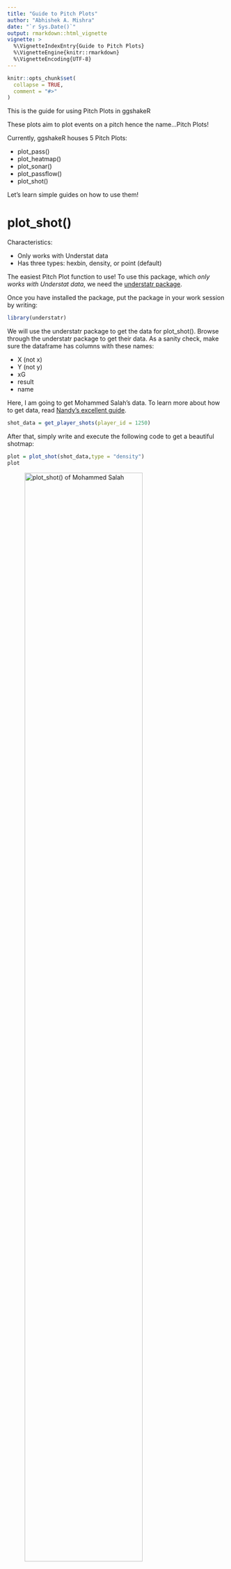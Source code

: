 ```yaml
---
title: "Guide to Pitch Plots"
author: "Abhishek A. Mishra"
date: "`r Sys.Date()`"
output: rmarkdown::html_vignette
vignette: >
  %\VignetteIndexEntry{Guide to Pitch Plots}
  %\VignetteEngine{knitr::rmarkdown}
  %\VignetteEncoding{UTF-8}
---
```


```r
knitr::opts_chunk$set(
  collapse = TRUE,
  comment = "#>"
)
```

This is the guide for using Pitch Plots in ggshakeR

These plots aim to plot events on a pitch hence the name...Pitch Plots! 

Currently, ggshakeR houses 5 Pitch Plots:

* plot_pass()
* plot_heatmap()
* plot_sonar()
* plot_passflow()
* plot_shot()

Let's learn simple guides on how to use them!

# plot_shot()
Characteristics:

* Only works with Understat data
* Has three types: hexbin, density, or point (default)

The easiest Pitch Plot function to use! To use this package, which *only works with Understat data*, we need the [understatr package](https://github.com/ewenme/understatr).

Once you have installed the package, put the package in your work session by writing:

```r
library(understatr)
```

We will use the understatr package to get the data for plot_shot(). Browse through the understatr package to get their data. As a sanity check, make sure the dataframe has columns with these names:

* X (not x)
* Y (not y)
* xG
* result
* name

Here, I am going to get Mohammed Salah's data. To learn more about how to get data, read [Nandy's excellent guide](https://sagnikdas1.medium.com/tabguide-1-making-shot-maps-1c030f08393e).

```r
shot_data = get_player_shots(player_id = 1250)
```

After that, simply write and execute the following code to get a beautiful shotmap:

```r
plot = plot_shot(shot_data,type = "density")
plot
```
![plot_shot() of Mohammed Salah](images/plot_shot().png){width=80%}

Note that, you can write hexbin, density, and point to get three different types of shotmaps. Try it out!

# plot_sonar(), plot_heatmap(), plot_passflow()
These three functions are quite similar in what they require.

* plot_sonar() gives you a pass sonar
* plot_heatmap() gives you a heatmap on the pitch
* plot_passflow() gives you a passflow map on the pitch

Here are some key things to know:

* plot_sonar() and plot_passflow() expect passing data
* All three functions require the data to have at minimum four columns named: __x, y, finalX, finalY__
* All three functions work on either Opta or Statsbomb data
* All three functions need a minimum of 4 columns named:
  + x (indicates starting x location)
  + y (indicates starting y location)
  + finalX (indicates ending x location for passes)
  + finalY (indicates ending y location for passes)
  
Let's first get some data! You can either import you data or use [Statsbomb's open free dataset](https://github.com/statsbomb/open-data)

In this example, I'll be using Statsbomb's Messi Data for LaLiga 2014/15:

```r
Comp <- FreeCompetitions() %>%
  filter(competition_id==11 & season_name=="2014/2015")
Matches <- FreeMatches(Comp)
StatsBombData <- StatsBombFreeEvents(MatchesDF = Matches, Parallel = T)
StatsBombData = allclean(StatsBombData)

plottingData = StatsBombData
```

Before plotting, I am going to rename my columns:

```r
plottingData = plottingData %>%
  rename("x"="location.x") %>%
  rename("y"="location.y") %>%
  rename("finalX"="pass.end_location.x") %>%
  rename("finalY"="pass.end_location.y")
```

Sweet, let's plot!

## plot_heatmap()

For the heatmap, we simply select our columns and plot! Note that we don't specify __dataType__ since default is set to Statsbomb, so we can simply write this:
```r
heatData = plottingData %>%
  select(c(x,y,finalX,finalY))
heatplot = plot_heatmap(heatData, type="bin")
heatplot
```
![plot_heatmap() of all of LaLiga's events in 2014/15](images/plot_heatmap().png){width=80%}

## plot_sonar()

For the pass sonar, we're going to a bit more data cleaning. I don't want everybody's passing sonar - that's redundant! 

For our purposes, I want Jordi Alba's passing sonar! First, let me get all passes from Jordi Alba:

```r
plottingData = plottingData %>%
  filter(type.name == "Pass") %>%
  filter(team.name == "Barcelona") %>%
  filter(player.name == "Jordi Alba Ramos")
```

Now I can construct a pass sonar! Default dataType is set to Statsbomb, so here we can simply write:
```r
sonarPlot = plot_sonar(plottingData)
sonarPlot
```
![plot_sonar() of all of Jordi Alba's passes from 2014/15](images/plot_sonar().png){width=80%}

### Contributors
Design inspiration credit goes to [e.](https://twitter.com/barcanumbers) and their pass compass while part of the sonar production code goes to [Eliot Mckinley](https://github.com/etmckinley/PassSonar)

## plot_passflow()

Since we already have Jordi Alba's passes, we can just construct the passflow like this:

```r
passflowPlot = plot_passflow(passflowPlot)
passflowPlot
```
![plot_passflow() of all of Jordi Alba's passes from 2014/15](images/plot_passflow().png){width=80%}

